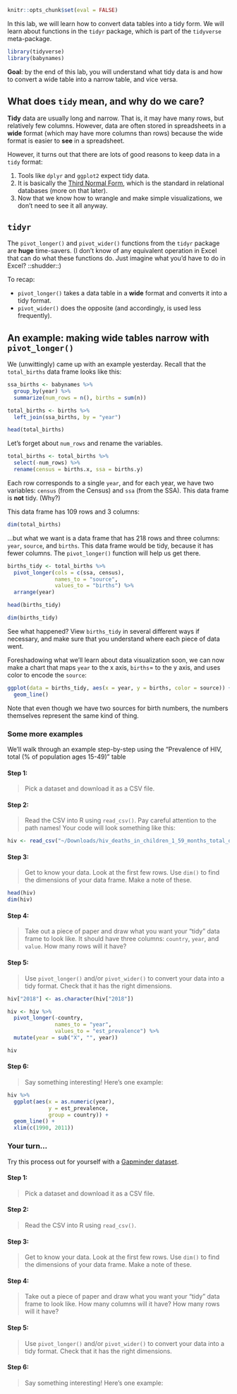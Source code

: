 ```r
knitr::opts_chunk$set(eval = FALSE)
```

In this lab, we will learn how to convert data tables into a tidy form. We will learn about functions in the `tidyr` package, which is part of the `tidyverse` meta-package. 

```r
library(tidyverse)
library(babynames)
```

**Goal**: by the end of this lab, you will understand what tidy data is and how to convert a wide table into a narrow table, and vice versa. 

## What does `tidy` mean, and why do we care?

**Tidy** data are usually long and narrow. That is, it may have many rows, but relatively few columns. However, data are often stored in spreadsheets in a **wide** format (which may have more columns than rows) because the wide format is easier to **see** in a spreadsheet.

However, it turns out that there are lots of good reasons to keep data in a `tidy` format:

#. Tools like `dplyr` and `ggplot2` expect tidy data. 
#. It is basically the [Third Normal Form](https://en.wikipedia.org/wiki/Third_normal_form), which is the standard in relational databases (more on that later). 
#. Now that we know how to wrangle and make simple visualizations, we don't need to see it all anyway. 

## `tidyr`

The `pivot_longer()` and `pivot_wider()` functions from the `tidyr` package are **huge** time-savers. (I don't know of any equivalent operation in Excel that can do what these functions do. Just imagine what you'd have to do in Excel? ::shudder::) 

To recap:

- `pivot_longer()` takes a data table in a **wide** format and converts it into a tidy format. 
- `pivot_wider()` does the opposite (and accordingly, is used less frequently). 

## An example: making wide tables narrow with `pivot_longer()`
We (unwittingly) came up with an example yesterday. Recall that the `total_births` data frame looks like this:

```r
ssa_births <- babynames %>%
  group_by(year) %>%
  summarize(num_rows = n(), births = sum(n))

total_births <- births %>%
  left_join(ssa_births, by = "year")

head(total_births)
```

Let's forget about `num_rows` and rename the variables.

```r
total_births <- total_births %>%
  select(-num_rows) %>%
  rename(census = births.x, ssa = births.y)
```

Each row corresponds to a single `year`, and for each year, we have two variables: `census` (from the Census) and `ssa` (from the SSA). This data frame is **not** tidy. (Why?) 

This data frame has 109 rows and 3 columns:

```r
dim(total_births)
```

...but what we want is a data frame that has 218 rows and three columns: `year`, `source`, and `births`. This data frame would be tidy, because it has fewer columns. The `pivot_longer()` function will help us get there.  

```r
births_tidy <- total_births %>%
  pivot_longer(cols = c(ssa, census), 
               names_to = "source", 
               values_to = "births") %>%
  arrange(year)

head(births_tidy)

dim(births_tidy)
```

See what happened? View `births_tidy` in several different ways if necessary, and make sure that you understand where each piece of data went. 

Foreshadowing what we'll learn about data visualization soon, we can now make a chart that maps `year` to the x axis, `births`= to the y axis, and uses color to encode the `source`:

```r
ggplot(data = births_tidy, aes(x = year, y = births, color = source)) +
  geom_line() 
```

Note that even though we have two sources for birth numbers, the numbers themselves represent the same kind of thing. 

### Some more examples
We'll walk through an example step-by-step using the "Prevalence of HIV, total (\% of population ages 15-49)" table

#### Step 1:
> Pick a dataset and download it as a CSV file.

#### Step 2:
> Read the CSV into R using `read_csv()`. Pay careful attention to the path names! Your code will look something like this:

```r
hiv <- read_csv("~/Downloads/hiv_deaths_in_children_1_59_months_total_deaths.csv")
```

#### Step 3:

> Get to know your data. Look at the first few rows. Use `dim()` to find the dimensions of your data frame. Make a note of these. 

```r
head(hiv)
dim(hiv)
```

#### Step 4:

> Take out a piece of paper and draw what you want your "tidy" data frame to look like. It should have three columns: `country`, `year`, and `value`. How many rows will it have? 

#### Step 5:

> Use `pivot_longer()` and/or `pivot_wider()` to convert your data into a tidy format. Check that it has the right dimensions. 

```r
hiv["2018"] <- as.character(hiv["2018"])

hiv <- hiv %>%
  pivot_longer(-country, 
               names_to = "year", 
               values_to = "est_prevalence") %>%
  mutate(year = sub("X", "", year))

hiv
```

#### Step 6:

> Say something interesting! Here's one example:

```r
hiv %>%
  ggplot(aes(x = as.numeric(year), 
             y = est_prevalence, 
             group = country)) +
  geom_line() +
  xlim(c(1990, 2011))
```


### Your turn...

Try this process out for yourself with a [Gapminder dataset](http://www.gapminder.org/data/). 

#### Step 1:
> Pick a dataset and download it as a CSV file.

#### Step 2:
> Read the CSV into R using `read_csv()`. 

#### Step 3:

> Get to know your data. Look at the first few rows. Use `dim()` to find the dimensions of your data frame. Make a note of these. 

#### Step 4:

> Take out a piece of paper and draw what you want your "tidy" data frame to look like. How many columns will it have? How many rows will it have? 

#### Step 5:

> Use `pivot_longer()` and/or `pivot_wider()` to convert your data into a tidy format. Check that it has the right dimensions. 

#### Step 6:

> Say something interesting! Here's one example:


